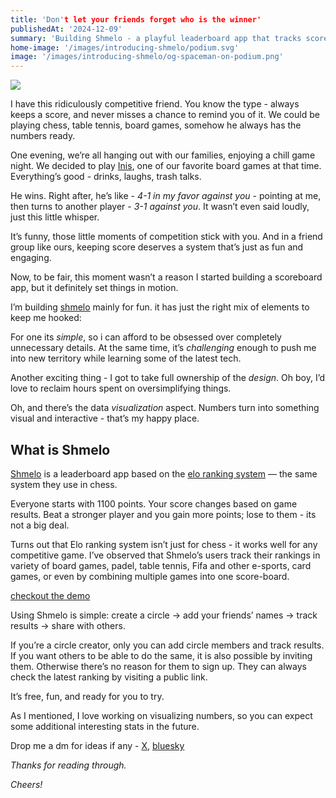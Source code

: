 ```yaml
---
title: 'Don't let your friends forget who is the winner'
publishedAt: '2024-12-09'
summary: 'Building Shmelo - a playful leaderboard app that tracks scores for any  game using the “elo” ranking system'
home-image: '/images/introducing-shmelo/podium.svg'
image: '/images/introducing-shmelo/og-spaceman-on-podium.png'
---
```


![](/images/introducing-shmelo/podium.svg)

I have this ridiculously competitive friend. You know the type - always keeps a score, and never misses a chance to remind you of it. We could be playing chess, table tennis, board games, somehow he always has the numbers ready.

One evening, we’re all hanging out with our families, enjoying  a chill game night. We decided to play [Inis](https://boardgamegeek.com/boardgame/155821/inis), one of our favorite board games at that time. Everything’s good - drinks, laughs, trash talks. 

He wins. Right after, he’s like - *4-1 in my favor against you*  - pointing at me, then turns to another player - *3-1 against you*. It wasn’t even said loudly, just this little whisper.

It’s funny, those little moments of competition stick with you. And in a friend group like ours, keeping score deserves a system that’s just as fun and engaging.

Now, to be fair, this moment wasn’t a reason I started building a scoreboard app, but it definitely set things in motion.

I’m building [shmelo](https://shmelo.io/) mainly for fun. it has just the right mix of elements to keep me hooked:

For one its *simple*, so i can afford to be obsessed over completely unnecessary details. At the same time, it’s *challenging* enough to push me into new territory while learning some of the latest tech.

Another exciting thing - I got to take full ownership of the *design*. Oh boy, I’d love to reclaim hours spent on oversimplifying things.

Oh, and there’s the data *visualization* aspect. Numbers turn into something visual and interactive - that’s my happy place.

## What is Shmelo

<ShmeloCharacters />


[Shmelo](https://shmelo.io) is a leaderboard app based on the [elo ranking system](https://en.wikipedia.org/wiki/Elo_rating_system) — the same system they use in chess.

Everyone starts with 1100 points. Your score changes based on game results. Beat a stronger player and you gain more points; lose to them - its not a big deal.

Turns out that Elo ranking system isn’t just for chess - it works well for any competitive game. I’ve observed that Shmelo’s users track their rankings in variety of board games, padel, table tennis, Fifa and other e-sports, card games, or even by combining multiple games into one score-board.

[checkout the demo](https://www.shmelo.io/demo)

Using Shmelo is simple: create a circle -> add your friends’ names -> track results -> share with others. 

If you’re a circle creator, only you can add circle members and track results. If you want others to be able to do the same, it is also possible by inviting them. Otherwise there’s no reason for them to sign up. They can always check the latest ranking by visiting a public link.

It’s free, fun, and ready for you to try.

As I mentioned, I love working on visualizing numbers, so you can expect some additional interesting stats in the future.

Drop me a dm for ideas if any - [X](https://x.com/itsikap), [bluesky](https://bsky.app/profile/ikap7e.bsky.social)

*Thanks for reading through.*

*Cheers!*
